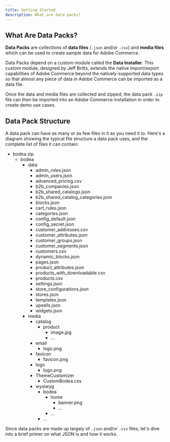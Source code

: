 ```yaml
---
title: Getting Started
description: What are data packs?
---
```



## What Are Data Packs?

**Data Packs** are collections of **data files** (`.json` and/or `.csv`) and **media files** which can be used to create sample data for Adobe Commerce.

Data Packs depend on a custom module called the **Data Installer**.  This custom module, designed by Jeff Britts, extends the native import/export capabilities of Adobe Commerce beyond the natively-supported data types so that almost any piece of data in Adobe Commerce can be imported as a data file.

Once the data and media files are collected and zipped, the data pack `.zip` file can then be imported into an Adobe Commerce installation in order to create demo use cases.

## Data Pack Structure

A data pack can have as many or as few files in it as you need it to.  Here's a diagram showing the typical file structure a data pack uses, and the complete list of files it can contain:

<FileTree>

  - bodea.zip
    - bodea
      - data
        - admin_roles.json
        - admin_users.json
        - advanced_pricing.csv
        - b2b_companies.json
        - b2b_shared_catalogs.json
        - b2b_shared_catalog_categories.json
        - blocks.json
        - cart_rules.json
        - categories.json
        - config_default.json
        - config_secret.json
        - customer_addresses.csv 
        - customer_attributes.json
        - customer_groups.json 
        - customer_segments.json
        - customers.csv
        - dynamic_blocks.json
        - pages.json
        - product_attributes.json
        - products_with_downloadable.csv
        - products.csv
        - settings.json
        - store_configurations.json
        - stores.json
        - templates.json
        - upsells.json
        - widgets.json
      - media
        - catalog
          - product
            - image.jpg
            - ...
        - email
          - logo.png
        - favicon
          - favicon.png
        - logo
          - logo.png
        - ThemeCustomizer
          - CustomBodea.css
        - wysiwyg
          - bodea
            - home
              - banner.png
              - ...
            - ...
          - ...

</FileTree>

Since data packs are made up largely of `.json` and/or `.csv` files, let's dive into a brief primer on what JSON is and how it works.